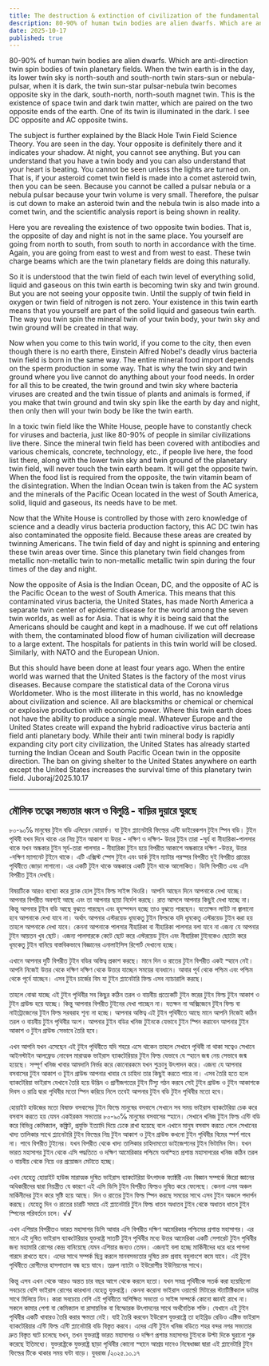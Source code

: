 ```yaml
---
title: The destruction & extinction of civilization of the fundamental theory - Rounding around the house
description: 80-90% of human twin bodies are alien dwarfs. Which are anti-direction twin spin bodies of twin planetary fields. When the twin earth is in the day, its lower twin sky is north-south and south-north twin stars-sun or nebula-pulsar, when it is dark, the twin sun-star pulsar-nebula twin becomes opposite sky in the dark, south-north, north-south magnet twin.
date: 2025-10-17
published: true
---
```


80-90% of human twin bodies are alien dwarfs. Which are anti-direction twin spin bodies of twin planetary fields. When the twin earth is in the day, its lower twin sky is north-south and south-north twin stars-sun or nebula-pulsar, when it is dark, the twin sun-star pulsar-nebula twin becomes opposite sky in the dark, south-north, north-south magnet twin. This is the existence of space twin and dark twin matter, which are paired on the two opposite ends of the earth. One of its twin is illuminated in the dark. I see DC opposite and AC opposite twins.

The subject is further explained by the Black Hole Twin Field Science Theory. You are seen in the day. Your opposite is definitely there and it indicates your shadow. At night, you cannot see anything. But you can understand that you have a twin body and you can also understand that your heart is beating. You cannot be seen unless the lights are turned on. That is, if your asteroid comet twin field is made into a comet asteroid twin, then you can be seen. Because you cannot be called a pulsar nebula or a nebula pulsar because your twin volume is very small. Therefore, the pulsar is cut down to make an asteroid twin and the nebula twin is also made into a comet twin, and the scientific analysis report is being shown in reality.

Here you are revealing the existence of two opposite twin bodies. That is, the opposite of day and night is not in the same place. You yourself are going from north to south, from south to north in accordance with the time. Again, you are going from east to west and from west to east. These twin charge beams which are the twin planetary fields are doing this naturally.

So it is understood that the twin field of each twin level of everything solid, liquid and gaseous on this twin earth is becoming twin sky and twin ground. But you are not seeing your opposite twin. Until the supply of twin field in oxygen or twin field of nitrogen is not zero. Your existence in this twin earth means that you yourself are part of the solid liquid and gaseous twin earth. The way you twin spin the mineral twin of your twin body, your twin sky and twin ground will be created in that way.

Now when you come to this twin world, if you come to the city, then even though there is no earth there, Einstein Alfred Nobel's deadly virus bacteria twin field is born in the same way. The entire mineral food import depends on the sperm production in some way. That is why the twin sky and twin ground where you live cannot do anything about your food needs. In order for all this to be created, the twin ground and twin sky where bacteria viruses are created and the twin tissue of plants and animals is formed, if you make that twin ground and twin sky spin like the earth by day and night, then only then will your twin body be like the twin earth.

In a toxic twin field like the White House, people have to constantly check for viruses and bacteria, just like 80-90% of people in similar civilizations live there. Since the mineral twin field has been covered with antibodies and various chemicals, concrete, technology, etc., if people live here, the food list there, along with the lower twin sky and twin ground of the planetary twin field, will never touch the twin earth beam.
It will get the opposite twin. When the food list is required from the opposite, the twin vitamin beam of the disintegration. When the Indian Ocean twin is taken from the AC system and the minerals of the Pacific Ocean located in the west of South America, solid, liquid and gaseous, its needs have to be met.

Now that the White House is controlled by those with zero knowledge of science and a deadly virus bacteria production factory, this AC DC twin has also contaminated the opposite field. Because these areas are created by twinning Americans. The twin field of day and night is spinning and entering these twin areas over time. Since this planetary twin field changes from metallic non-metallic twin to non-metallic metallic twin spin during the four times of the day and night.

Now the opposite of Asia is the Indian Ocean, DC, and the opposite of AC is the Pacific Ocean to the west of South America. This means that this contaminated virus bacteria, the United States, has made North America a separate twin center of epidemic disease for the world among the seven twin worlds, as well as for Asia. That is why it is being said that the Americans should be caught and kept in a madhouse. If we cut off relations with them, the contaminated blood flow of human civilization will decrease to a large extent. The hospitals for patients in this twin world will be closed. Similarly, with NATO and the European Union.

But this should have been done at least four years ago. When the entire world was warned that the United States is the factory of the most virus diseases. Because compare the statistical data of the Corona virus Worldometer. Who is the most illiterate in this world, has no knowledge about civilization and science. All are blacksmiths or chemical or chemical or explosive production with economic power. Where this twin earth does not have the ability to produce a single meal. Whatever Europe and the United States create will expand the hybrid radioactive virus bacteria anti field anti planetary body. While their anti twin mineral body is rapidly expanding city port city civilization, the United States has already started turning the Indian Ocean and South Pacific Ocean twin in the opposite direction. The ban on giving shelter to the United States anywhere on earth except the United States increases the survival time of this planetary twin field.
Juboraj/2025.10.17

---

## মৌলিক তত্বের সভ‍্যতার ধ্বংস ও বিলুপ্তি - বাড়ির দুয়ারে ঘুরছে

৮০-৯০℅ মানুষের টুইন বডি এলিয়েন ডোয়ার্ফ। যা টুইন প্ল‍্যানেটারি ফিল্ডের এন্টি ডাইরেকশন টুইন স্পিন বডি। টুইন পৃথিবী যখন দিনে থাকে এর নিম্ন টুইন আকাশ যা উত্তর - দক্ষিণ ও দক্ষিণ- উত্তর  টুইন  তারা -সূর্য বা নীহারিকা-পালসার থাকে যখন অন্ধকার টুইন সূর্য-তারা পালসার - নীহারিকা টুইন হয়ে বিপরীত আকাশে অন্ধকারে দক্ষিণ -উত্তর, উত্তর -দক্ষিণ ম‍্যাগনেট টুইনে থাকে। এটি এক্সিস্ট স্পেস টুইন এবং ডার্ক টুইন ম‍্যাটার পরস্পর বিপরীত দুই বিপরীত প্রান্তের পৃথিবীতে জোড়া লাগানো। এর একটি টুইন থাকে অন্ধকারে একটি টূইন থাকে আলোকিত। ডিসি বিপরীত এবং এসি বিপরীত টুইন দেখছি।

বিষয়টিকে আরও ব‍্যাখ‍্যা করে ব্ল‍্যাক হোল টুইন ফিল্ড সাইন্স থিওরি। আপনি আছেন দিনে আপনাকে দেখা যাচ্ছে। আপনার বিপরীত অবশ‍্যই আছে এবং তা আপনার ছায়া নির্দেশ করছে। রাত আসলে আপনার কিছুই দেখা যাচ্ছে না। কিন্তু আপনার টূইন বডি আছে বুঝতে পারছেন এবং হৃদস্পন্দন হচ্ছে তাও বুঝতে পারছেন। যতোক্ষন লাইট না জ্বালানো হবে আপনাকে দেখা যাবে না। অর্থাৎ আপনার এস্টরয়েড ধূমকেতু টুইন ফিল্ডকে যদি ধূমকেতু এস্টরয়েড টুইন করা হয় তাহলে আপনাকে দেখা যাবে। কেননা আপনাকে পালসার নীহারিকা বা নীহারিকা পালসার বলা যাবে না এজন‍্য যে আপনার টুইন আয়তন খুব ছোট। এজন‍্য পালসারকে কেটে ছোট করে এস্টরয়েড টুইন এবং নীহারিকা টুইনকেও ছোটো করে ধূমকেতু টুইন বানিয়ে বাস্তবিকভাবে বিজ্ঞানের এনালাইসিস রিপোর্ট দেখানো হচ্ছে।

এখানে আপনার দুটি বিপরীত টুইন বডির অস্তিত্ব প্রকাশ করছে। মানে দিন ও রাতের টুইন বিপরীত একই স্হানে নেই। আপনি নিজেই উত্তর থেকে দক্ষিণ দক্ষিণ থেকে উত্তরে যাচ্ছেন সময়ের ব‍্যবধানে। আবার পূর্ব থেকে পশ্চিম এবং পশ্চিম থেকে পূর্বে যাচ্ছেন। এসব টুইন চার্জের বিম যা টুইন প্ল‍্যানেটারি ফিল্ড এসব ন‍্যাচারালি করছে।

তাহলে বোঝা যাচ্ছে এই টুইন পৃথিবীর সব কিছুর কঠিন তরল ও বায়বীয় প্রত‍্যেকটি টুইন স্তরের  টুইন ফিল্ড টুইন আকাশ ও টুইন গ্রাউন্ড হয়ে যাচ্ছে। কিন্তু আপনার বিপরীত টুইনের দেখা পাচ্ছেন না। যতক্ষন না অক্সিজেনে টুইন ফিল্ড বা নাইট্রোজেনের টুইন ফিল্ড সরবরাহ শূন‍্য না হচ্ছে। আপনার অস্তিত্ব এই টুইন পৃথিবীতে আছে মানে আপনি নিজেই কঠিন তরল ও বায়বীয় টুইন পৃথিবীর অংশ। আপনার টুইন বডির খনিজ টুইনকে যেভাবে টুইন স্পিন করাবেন আপনার টুইন আকাশ ও টুইন গ্রাউন্ড সেভাবে তৈরি হবে।

এখন আপনি যখন এসেছেন এই টুইন পৃথিবীতে যদি শহরে এসে থাকেন তাহলে সেখানে পৃথিবী না থাকা সত্বেও সেখানে আইনস্টাইন আলফ্রেড নোবেল মারাত্মক  ভাইরাস ব‍্যাকটেরিয়ার টুইন ফিল্ড যেভাবে যে স্হানে জন্ম নেয় সেভাবে জন্ম হয়েছে। সম্পূর্ণ খনিজ খাবার আমদানি নির্ভর করে কোনোরকমে যখন শুক্রানু উৎপাদন করে। এজন‍্য যে আপনার বসবাসের টুইন আকাশ ও টূইন গ্রাউন্ড আপনার খাবার যে চাহিদা তার কিছুই  করতে পারে না। এসব তৈরি হতে হলে ব‍্যাকটেরিয়া ভাইরাস যেখানে তৈরি হয়ে উদ্ভিদ ও প্রাণীজগতের টুইন টিস‍্যু গঠন করবে সেই টুইন গ্রাউন্ড ও টুইন আকাশকে দিবস ও রাত্রি দ্বারা পৃথিবীর মতো স্পিন করিয়ে নিলে তবেই আপনার টুইন বডি টুইন পৃথিবীর মতো হবে।

হোয়াইট হাউজের মতো বিষাক্ত বসবাসের টুইন ফিল্ডে মানুষের বসবাসে সেখানে  সব সময় ভাইরাস ব‍্যাকটেরিয়া চেক করে বসবাস করতে হয় যেমন একইরকম সভ‍্যতার ৮০-৯০℅ মানুষের বসবাসের স্হানে। সেখানে খনিজ টুইন ফিল্ড এন্টি বডি করে বিভিন্ন কেমিক‍্যাল, কঙ্ক্রিট, প্রযুক্তি ইত‍্যাদি দিয়ে ঢেকে রাখা হয়েছে বলে এখানে মানুষ বসবাস করতে গেলে সেখানের খাদ‍্য তালিকার সাথে প্ল‍্যানেটারি টুইন ফিল্ডের নিম্ন টুইন আকাশ ও টুইন গ্রাউন্ড কখনো টুইন পৃথিবীর বিমের স্পর্শ পাবে না।
পাবে বিপরীত টুইনের। যখন বিপরীত থেকে খাদ‍্য তালিকার চাহিদামতো ডাইজেশনের টুইন ভিটামিন বিম। যখন ভারত মহাসাগর টুইন থেকে এসি পদ্ধতিতে ও দক্ষিণ আমেরিকার পশ্চিমে অবস্হিত প্রশান্ত মহাসাগরের খনিজ কঠিন তরল ও বায়বীয় থেকে নিয়ে ওর প্রয়োজন মেটাতে হচ্ছে।

এখন যেহেতু হোয়াইট হাউজ মারাত্মক দুষিত   ভাইরাস ব‍্যাকটেরিয়া উৎপাদক ফ‍্যাক্টরী এবং বিজ্ঞান সম্পর্কে জিরো জ্ঞানের অধিকারীদের দ্বারা নিয়ন্ত্রীত যে কারণে এই এসি ডিসি টুইন বিপরীত ফিল্ডও দুষিত করে ফেলেছে। কেননা এসব অঞ্চল মার্কিনীদের টুইন করে সৃষ্টি হয়ে আছে। দিন ও রাতের টুইন ফিল্ড স্পিন করছে সময়ের সাথে এসব টুইন অঞ্চলে পদার্পন করছে। যেহেতু দিন ও রাতের চারটি সময়ে এই প্ল‍্যানেটারি টুইন ফিল্ড ধাতব অধাতব টুইন থেকে অধাতব ধাতব টুইন স্পিনের পরিবর্তনে চলে। √√

এখন এশিয়ার বিপরীতও ভারত মহাসাগর ডিসি আবার এসি বিপরীত দক্ষিণ আমেরিকার পশ্চিমের প্রশান্ত মহাসাগর। এর মানে এই দুষিত ভাইরাস ব‍্যাকটেরিয়ার  যুক্তরাষ্ট্র সাতটি টুইন পৃথিবীর মধ‍্যে উত্তর আমেরিকা একটি সেপারেট টুইন পৃথিবীর জন‍্য মহামারি রোগের কেন্দ্র বানিয়েছে যেমন এশিয়ার জন‍্যও তেমন। এজন‍্যই বলা হচ্ছে মার্কিনীদের ধরে ধরে পাগলা গারদে রাখতে হবে। এদের সাথে  সম্পর্ক ছিন্ন করলে মানবসভ‍্যতার দুষিত রক্ত প্রবাহ বহুলাংশে কমে যাবে। এই টুইন পৃথিবীতে রোগীদের হাসপাতাল বন্ধ হয়ে যাবে। তদ্রুপ ন‍্যাটো ও ইউরোপীয় ইউনিয়নের সাথে।

কিন্তু এসব এখন থেকে আরও অন্তত চার বছর আগে থেকে করলে হতো। যখন সমগ্র পৃথিবীকে সতর্ক করা হয়েছিলো সবচেয়ে বেশি ভাইরাস রোগের কারখানা যেহেতু যুক্তরাষ্ট্র। কেননা করোনা ভাইরাস ওয়ার্ল্ডো মিটারের স্ট‍্যাটিক্টিক‍্যাল ডাটার সাথে মিলিয়ে নিন। কারা সবচেয়ে বেশি এই পৃথিবীতে অশিক্ষিত সভ‍্যতা ও সাইন্স সম্পর্কে কোনো জ্ঞানই রাখে না। সকলে কামার পেশা বা কেমিক‍্যাল বা রাসায়নিক বা বিস্ফোরক উৎপাদনের সাথে অর্থনৈতিক শক্তি। যেখানে এই টুইন পৃথিবীর একটি খাবারও তৈরি করার ক্ষমতা নেই। যাই তৈরি করবেন ইউরোপ যুক্তরাষ্ট্রে তা হাইব্রিড রেডিও এক্টিভ ভাইরাস ব‍্যাকটেরিয়ার এন্টি ফিল্ড এন্টি প্ল‍্যানেটারি বডি বিস্তৃত করবে। এদের এন্টি টুইন খনিজ বডিতে শহর বন্দর নগর সভ‍্যতার দ্রুত বিস্তৃত ঘটে চলেছে যখন, তখন যুক্তরাষ্ট্র ভারত মহাসাগর ও দক্ষিণ প্রশান্ত মহাসাগর টুইনকে উল্টা দিকে ঘুরানো শুরু করেছে ইতিমধ‍্যে। যুক্তরাষ্ট্রকে যুক্তরাষ্ট্র ছাড়া পৃথিবীর কোনো স্হানে আশ্রয় দানেও নিষেধাজ্ঞা দ্বারা এই প্ল‍্যানেটারি টুইন ফিল্ডের টিকে থাকার সময় ঘন্টা বাড়ে।
যুবরাজ /২০২৫.১০.১৭ 
